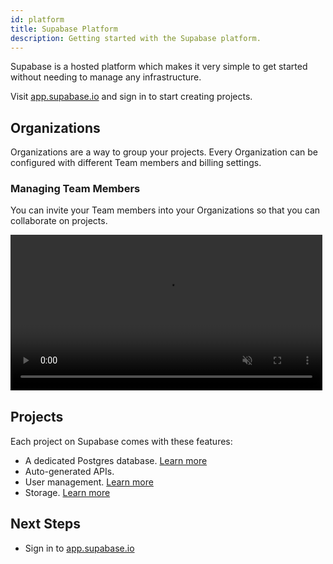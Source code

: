 ```yaml
---
id: platform
title: Supabase Platform
description: Getting started with the Supabase platform.
---
```



Supabase is a hosted platform which makes it very simple to get started without needing to manage any infrastructure.

Visit [app.supabase.io](https://app.supabase.io) and sign in to start creating projects.

## Organizations

Organizations are a way to group your projects. Every Organization can be configured with different Team members and billing settings.

### Managing Team Members

You can invite your Team members into your Organizations so that you can collaborate on projects.

<video width="99%" muted playsInline controls="true">
<source src="/docs/videos/invite-team.mp4" type="video/mp4" muted playsInline />
</video>

## Projects

Each project on Supabase comes with these features:

- A dedicated Postgres database. [Learn more](/docs/guides/database)
- Auto-generated APIs. 
- User management. [Learn more](/docs/guides/auth)
- Storage. [Learn more](/docs/guides/storage)

## Next Steps

- Sign in to [app.supabase.io](https://app.supabase.io)

